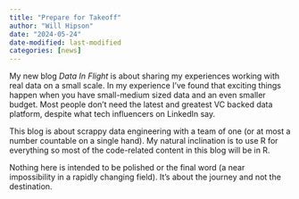 ```yaml
---
title: "Prepare for Takeoff"
author: "Will Hipson"
date: "2024-05-24"
date-modified: last-modified
categories: [news]
---
```


My new blog *Data In Flight* is about sharing my experiences working with real data on a small scale. In my experience I've found that exciting things happen when you have small-medium sized data and an even smaller budget. Most people don't need the latest and greatest VC backed data platform, despite what tech influencers on LinkedIn say.

This blog is about scrappy data engineering with a team of one (or at most a number countable on a single hand). My natural inclination is to use R for everything so most of the code-related content in this blog will be in R.

Nothing here is intended to be polished or the final word (a near impossibility in a rapidly changing field). It's about the journey and not the destination.
